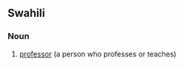 ==Swahili==

===Noun===
{{infl|sw|noun}}

# [[professor]] (a person who professes or teaches)

{{tbot entry|Swahili|professor|2007|November}}